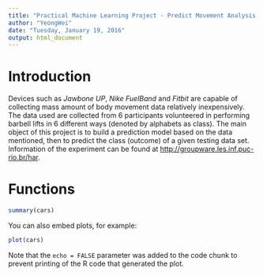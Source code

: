 ```yaml
---
title: "Practical Machine Learning Project - Predict Movement Analysis Report"
author: "YeongWei"
date: "Tuesday, January 19, 2016"
output: html_document
---
```


# Introduction

Devices such as *Jawbone UP*, *Nike FuelBand* and *Fitbit* are capable of collecting mass amount of body movement data relatively inexpensively. The data used are collected from 6 participants volunteered in performing barbell lifts in 6 different ways (denoted by alphabets as class). The main object of this project is to build a prediction model based on the data mentioned, then to predict the class (outcome) of a given testing data set. Information of the experiment can be found at [http://groupware.les.inf.puc-rio.br/har](http://groupware.les.inf.puc-rio.br/har).

# Functions
```r
summary(cars)
```

You can also embed plots, for example:

```r
plot(cars)
```

Note that the `echo = FALSE` parameter was added to the code chunk to prevent printing of the R code that generated the plot.

